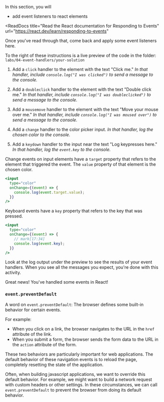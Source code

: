 

<Objectives>
<div>
  In this section, you will
  
- add event listeners to react elements

</div>

</Objectives>

<ReadDocs
  title="Read the React documentation for Responding to Events"
  url="https://react.dev/learn/responding-to-events"
>
  Once you've read through that, come back and apply some event listeners here.
</ReadDocs>

To the right of these instructions is a live preview of the code in the folder: `labs/04-event-handlers/your-solution`

<Activity>

1. Add a `click` handler to the element with the text "Click me."
  _In that handler,  include `console.log("I was clicked")` to send a message to the console._


2. Add a `doubleclick` handler to the element with the text "Double click me."
  _In that handler, include `console.log("I was doubleclicked")` to send a message to the console._

3. Add a `mousemove` handler to the element with the text "Move your mouse over me."
  _In that handler,  include `console.log("I was moused over")` to send a message to the console._

4. Add a `change` handler to the color picker input.
  _In that handler, log the chosen color to the console._

5. Add a `keydown` handler to the input near the text "Log keypresses here."
  _In that handler, log the `event.key` to the console._

<Hint title="How to read the chosen color out of the event?">

Change events on input elements have a `target` property that refers to the element that triggered the event. The `value` property of that element is the chosen color.

```jsx
<input
  type="color"
  onChange={(event) => {
    console.log(event.target.value);
  }}
/>
```

</Hint>

<Hint title="How to read the pressed key out of the event?"></Hint>

Keyboard events have a `key` property that refers to the key that was pressed.

```jsx
<input
  type="color"
  onChange={(event) => {
    // mark[17:34]
    console.log(event.key);
  }}
/>
```

</Activity>

<LookAtBrowser>

Look at the log output under the preview to see the results of your event handlers.
When you see all the messages you expect, you're done with this activity.

</LookAtBrowser>

<Goal>

Great news! You've handled some events in React!

</Goal>

### `event.preventDefault`

A word on `event.preventDefault`: The browser defines some built-in behavior for certain events.

For example:

- When you click on a link, the browser navigates to the URL in the `href` attribute of the link.
- When you submit a form, the browser sends the form data to the URL in the `action` attribute of the form.

These two behaviors are particularly important for web applications. The default behavior of these navigation
events is to reload the page, completely resetting the state of the application.

Often, when building javascript applications, we want to override this default behavior.
For example, we might want to build a network request with custom headers or other settings.
In these circumstances, we can call `event.preventDefault` to prevent the browser from doing its default behavior.
